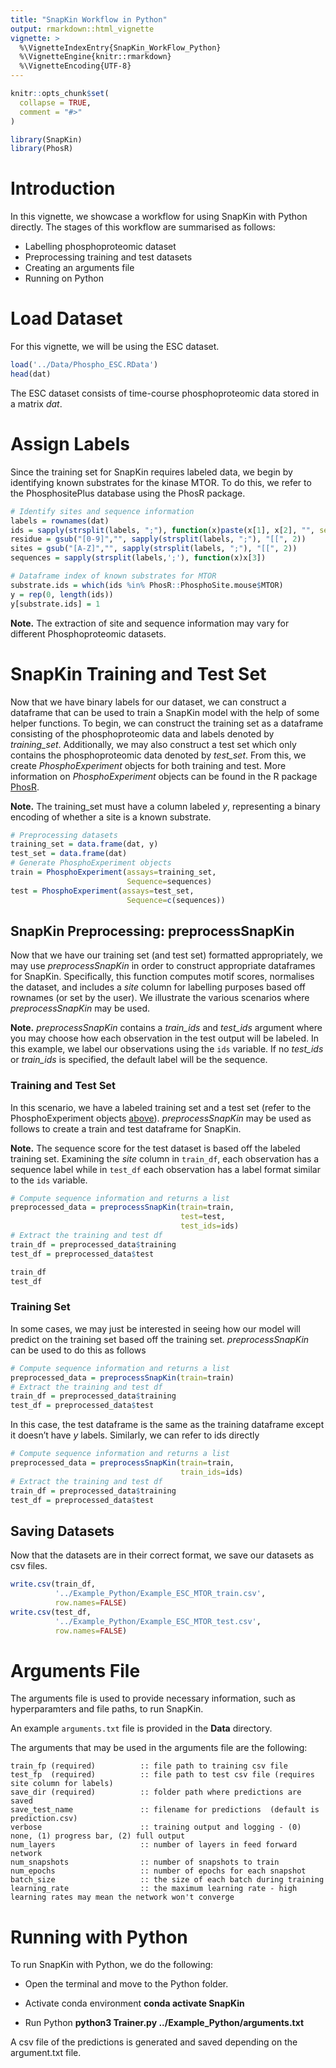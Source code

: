 ```yaml
---
title: "SnapKin Workflow in Python"
output: rmarkdown::html_vignette
vignette: >
  %\VignetteIndexEntry{SnapKin_WorkFlow_Python}
  %\VignetteEngine{knitr::rmarkdown}
  %\VignetteEncoding{UTF-8}
---
```


```r
knitr::opts_chunk$set(
  collapse = TRUE,
  comment = "#>"
)
```

```r
library(SnapKin)
library(PhosR)
```

# Introduction 

In this vignette, we showcase a workflow for using SnapKin with Python directly. 
The stages of this workflow are summarised as follows:

- Labelling phosphoproteomic dataset 
- Preprocessing training and test datasets
- Creating an arguments file 
- Running on Python

# Load Dataset

For this vignette, we will be using the ESC dataset.

```r
load('../Data/Phospho_ESC.RData')
head(dat)
```
The ESC dataset consists of time-course phosphoproteomic data stored in a matrix *dat*.

# Assign Labels

Since the training set for SnapKin requires labeled data, we begin by identifying 
known substrates for the kinase MTOR. 
To do this, we refer to the PhosphositePlus database using the PhosR package.


```r
# Identify sites and sequence information
labels = rownames(dat)
ids = sapply(strsplit(labels, ";"), function(x)paste(x[1], x[2], "", sep=";"))
residue = gsub("[0-9]","", sapply(strsplit(labels, ";"), "[[", 2))
sites = gsub("[A-Z]","", sapply(strsplit(labels, ";"), "[[", 2))
sequences = sapply(strsplit(labels,';'), function(x)x[3])

# Dataframe index of known substrates for MTOR
substrate.ids = which(ids %in% PhosR::PhosphoSite.mouse$MTOR)
y = rep(0, length(ids))
y[substrate.ids] = 1
```

**Note.** The extraction of site and sequence information may vary for different 
Phosphoproteomic datasets.

# SnapKin Training and Test Set

Now that we have binary labels for our dataset, we can construct a dataframe that 
can be used to train a SnapKin model with the help of some helper functions.
To begin, we can construct the training set as a dataframe consisting of the 
phosphoproteomic data and labels denoted by *training_set*.
Additionally, we may also construct a test set which only contains the 
phosphoproteomic data denoted by *test_set*.
From this, we create *PhosphoExperiment* objects for both training and test.
More information on *PhosphoExperiment* objects can be found in the R package 
[PhosR](https://pyanglab.github.io/PhosR/articles/PhosR.html#setting-up-the-phosphoexperiment-object-1).

**Note.** The training_set must have a column labeled *y*, representing a binary 
encoding of whether a site is a known substrate.

```r
# Preprocessing datasets 
training_set = data.frame(dat, y)
test_set = data.frame(dat)
# Generate PhosphoExperiment objects
train = PhosphoExperiment(assays=training_set,
                          Sequence=sequences)
test = PhosphoExperiment(assays=test_set,
                          Sequence=c(sequences))
```



## SnapKin Preprocessing: preprocessSnapKin

Now that we have our training set (and test set) formatted appropriately, we may 
use *preprocessSnapKin* in order to construct appropriate dataframes for SnapKin.
Specifically, this function computes motif scores, normalises the dataset, and 
includes a *site* column for labelling purposes based off rownames (or set by 
the user).
We illustrate the various scenarios where *preprocessSnapKin* may be used.

**Note.** *preprocessSnapKin* contains a *train_ids* and *test_ids* argument 
where you may choose how each observation in the test output will be labeled. 
In this example, we label our observations using the `ids` variable. 
If no *test_ids* or *train_ids* is specified, the default label will be the sequence.

### Training and Test Set

In this scenario, we have a labeled training set and a test set (refer to the 
PhosphoExperiment objects [above](#SnapKin-Training-Set)).
*preprocessSnapKin* may be used as follows to create a train and test dataframe 
for SnapKin.

**Note.** The sequence score for the test dataset is based off the labeled training
set. 
Examining the *site* column in `train_df`, each observation has a sequence label 
while in `test_df` each observation has a label format similar to the `ids` variable.

```r
# Compute sequence information and returns a list
preprocessed_data = preprocessSnapKin(train=train,
                                      test=test,
                                      test_ids=ids)
# Extract the training and test df
train_df = preprocessed_data$training
test_df = preprocessed_data$test
```

```r
train_df
test_df
```


### Training Set 

In some cases, we may just be interested in seeing how our model will predict on 
the training set based off the training set. 
*preprocessSnapKin* can be used to do this as follows 

```r
# Compute sequence information and returns a list
preprocessed_data = preprocessSnapKin(train=train)
# Extract the training and test df
train_df = preprocessed_data$training
test_df = preprocessed_data$test
```

In this case, the test dataframe is the same as the training dataframe except it 
doesn't have *y* labels. 
Similarly, we can refer to ids directly

```r
# Compute sequence information and returns a list
preprocessed_data = preprocessSnapKin(train=train,
                                      train_ids=ids)
# Extract the training and test df
train_df = preprocessed_data$training
test_df = preprocessed_data$test
```


## Saving Datasets

Now that the datasets are in their correct format, we save our datasets as csv 
files.

```r
write.csv(train_df,
          '../Example_Python/Example_ESC_MTOR_train.csv',
          row.names=FALSE)
write.csv(test_df,
          '../Example_Python/Example_ESC_MTOR_test.csv',
          row.names=FALSE)
```


# Arguments File

The arguments file is used to provide necessary information, such as hyperparamters and file paths, to run SnapKin. 

An example `arguments.txt` file is provided in the **Data** directory. 

The arguments that may be used in the arguments file are the following:

    train_fp (required)          :: file path to training csv file
    test_fp  (required)          :: file path to test csv file (requires site column for labels)
    save_dir (required)          :: folder path where predictions are saved 
    save_test_name               :: filename for predictions  (default is prediction.csv)
    verbose                      :: training output and logging - (0) none, (1) progress bar, (2) full output 
    num_layers                   :: number of layers in feed forward network 
    num_snapshots                :: number of snapshots to train 
    num_epochs                   :: number of epochs for each snapshot 
    batch_size                   :: the size of each batch during training 
    learning_rate                :: the maximum learning rate - high learning rates may mean the network won't converge 
    
    
# Running with Python

To run SnapKin with Python, we do the following:

- Open the terminal and move to the Python folder.
- Activate conda environment **conda activate SnapKin**

- Run Python **python3 Trainer.py ../Example_Python/arguments.txt**

A csv file of the predictions is generated and saved depending on the argument.txt file.

